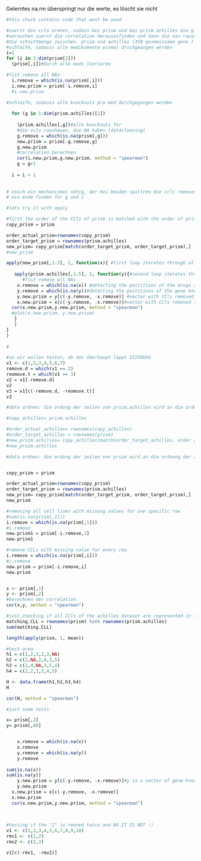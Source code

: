 Gelerntes
na.rm überspringt nur die werte, es löscht sie nicht 



```r

#this chuck contains code that wont be used

#zuerst die ccls ordnen, sodass bei prism und bei prism.achilles die gleiche reihenfolge der CCLs ist
#versuchen zuerst die correlation herauszufinden und dann die nas rausnehmen 
#die schnittmenge zwischen. prsim und achilles (350 geimeinsame gene )
#schleife, sodasss alle medikamente einmal druchgeangen werden
i=1
for (i in 1:dim(prism[2])) 
  (prism[,i])#durch alle meds iterieren

#fist remove all NAs
  i.remove = which(is.na(prism[,i]))
  i.new.prism = prism[-i.remove,i]
  #i.new.prism

#schleife, sodasss alle knockouts pro med durchgegangen werden 
  
  for (g in 1:dim(prism.achilles)[2])
  
    (prism.achilles[,g])#alle knockouts for 
    #die ccls raushauen, die NA haben (datacleaning)
    g.remove = which(is.na(prism[,g]))
    new.prism = prism[-g.remove,g]
    g.new.prism
    #correlation berechnen
    cor(i.new.prism,g.new.prism, method = "spearman")
    g = g+1
    
  i = i + 1
    
    
# noich ein mechanismus nötig, der bei beiden spaltren die ccls removed
# ein ende finden für g und i
```

```r
#lets try it with apply

#first the order of the CCls of prism is matched with the order of prism.achilles
copy_prism = prism

order_actual_prism=rownames(copy_prism)
order_target_prism = rownames(prism.achilles)
new_prism= copy_prism[match(order_target_prism, order_target_prism),]
#new_prism

apply(new_prism[,1:3], 2, function(x){ #first loop iterates through all columns of prism
  
   apply(prism.achilles[,1:5], 2, function(y){#second loop iterates through all columns of prsim.achilles for each gene
      #fist remove all NAs
    x.remove = which(is.na(x)) #detecting the postitions of the drugs scores with missing values
    y.remove = which(is.na(y))#detecting the postitions of the gene knockout scores with missing values
    y.new.prism = y[c(-y.remove, -x.remove)] #vector with CCls removed that had NA eitherr in y or x
    x.new.prism = x[c(-y.remove, -x.remove)]#vector with CCls removed that had NA eitherr in y or x
  cor(x.new.prism,y.new.prism, method = "spearman")
  #plot(x.new.prism, y.new.prism)
   }
   )
}
)
 
# 
```

```r
#so wir wollen testen, ob das überhaupt lappt SIIUUUUU
v1 <- c(1,2,3,4,5,6,7)
remove.d = which(v1 == 2)
reomove.t = which(v1 == 3)
v2 = v1[-remove.d]
v2
v3 = v1[c(-remove.d, -reomove.t)]
v3
```


```r
#data ordnen: die ordung der zeilen von prsim.achilles wird an die ordnung der zeilen von prism angepasst

#copy_achilles= prism.achilles

#order_actual_achilles= rownames(copy_achilles)
#order_target_achilles = rownames(prism)
#new_prsim.achilles= copy_achilles[match(order_target_achilles, order_actual_achilles),]
#new_prsim.achilles
```
```r
#data ordnen: die ordung der zeilen von prsim wird an die ordnung der zeilen von prism. achilles angepasst


copy_prism = prism

order_actual_prism=rownames(copy_prism)
order_target_prism = rownames(prism.achilles)
new_prism= copy_prism[match(order_target_prism, order_target_prism),]
new_prism
```



```r

#removing all cell lines with missung values for one specific row
#sum(is.na(prism[,1]))
i.remove = which(is.na(prism[,1]))
#i.remove
new.prism1 = prism[-i.remove,1]
new.prism1

#remove CCLs with missing value for every row 
i.remove = which(is.na(prism[,i]))
#i.remove
new.prism = prism[-i.remove,i]
new.prism

```


```r

```


```r
x <- prism[,1]
y <- prism[,2]
#berechnen der correlation
cor(x,y, method = "spearman")
```
```r
#just checking if all CCls of the achilles dataset are represented in the prism dataset
matching.CLL = rownames(prism) %in% rownames(prism.achilles)
sum(matching.CLL)
```

```r
length(apply(prism, 1, mean))
```

```r
#test area
h1 = c(1,2,3,2,3,NA)
h2 = c(2,NA,2,4,3,5)
h3 = c(2,4,NA,3,5,4)
h4 = c(2,2,3,2,4,5)

H <- data.frame(h1,h2,h3,h4)
H

cor(H, method = "spearman")
```
```r
#just some tests

x= prism[,2]
y= prism[,80]


    x.remove = which(is.na(x))
    x.remove
    y.remove = which(is.na(y))
    y.remove
    
sum(is.na(x))
sum(is.na(y))
    y.new.prism = y[c(-y.remove, -x.remove)]#y is a vector of gene knockout scores without NAs for all CCLs
    y.new.prism
  x.new.prism = x[c(-y.remove, -x.remove)]
  x.new.prism
  cor(x.new.prism,y.new.prism, method = "spearman")
   
   


```
```r
#testing if the "2" is reoved twice and NO IT IS NOT :)
v1 <- c(1,2,3,4,5,6,7,8,9,10)
rmv1 <- c(1,2)
rmv2 <- c(2,3)

v1[c(-rmv1, -rmv2)]
```

